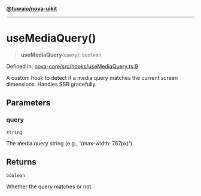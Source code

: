 [**@tuwaio/nova-uikit**](../../../README.md)

***

# useMediaQuery()

> **useMediaQuery**(`query`): `boolean`

Defined in: [nova-core/src/hooks/useMediaQuery.ts:9](https://github.com/TuwaIO/nova-uikit/blob/047759965cf61f0df6200715d450b9218dd9d35b/packages/nova-core/src/hooks/useMediaQuery.ts#L9)

A custom hook to detect if a media query matches the current screen dimensions.
Handles SSR gracefully.

## Parameters

### query

`string`

The media query string (e.g., '(max-width: 767px)').

## Returns

`boolean`

Whether the query matches or not.

